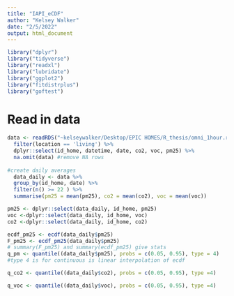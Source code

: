 ```yaml
---
title: "IAPI_eCDF"
author: "Kelsey Walker"
date: "2/5/2022"
output: html_document
---
```



```r
library("dplyr")
library("tidyverse")
library("readxl")
library("lubridate")
library("ggplot2")
library("fitdistrplus")
library("goftest")

```

# Read in data
```r
data <- readRDS("~kelseywalker/Desktop/EPIC HOMES/R_thesis/omni_1hour.rds") %>% 
  filter(location == 'living') %>%
  dplyr::select(id_home, datetime, date, co2, voc, pm25) %>%
  na.omit(data) #remove NA rows
  
#create daily averages
  data_daily <- data %>%
  group_by(id_home, date) %>%
  filter(n() >= 22 ) %>%
  summarise(pm25 = mean(pm25), co2 = mean(co2), voc = mean(voc)) 
```


```r
pm25 <- dplyr::select(data_daily, id_home, pm25)
voc <-dplyr::select(data_daily, id_home, voc)
co2 <-dplyr::select(data_daily, id_home, co2)

```

```r
ecdf_pm25 <- ecdf(data_daily$pm25)
F_pm25 <- ecdf_pm25(data_daily$pm25)
# summary(F_pm25) and summary(ecdf_pm25) give stats
q_pm <- quantile((data_daily$pm25), probs = c(0.05, 0.95), type = 4)
#type 4 is for continuous is linear interpolation of ecdf

q_co2 <- quantile((data_daily$co2), probs = c(0.05, 0.95), type =4)

q_voc <- quantile((data_daily$voc), probs = c(0.05, 0.95), type =4)
```
